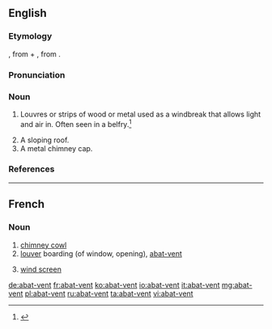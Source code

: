 ==English==

===Etymology===
{{borrowing|fr}}, from {{term|abattre||to throw down|lang=fr}} + {{term|vent||wind|lang=fr}}, from {{etyl|la|en}} {{term|ventus|lang=la}}.

===Pronunciation===
{{a|US}} {{IPA|/ɑ.ˌbɑ.ˈvɑ̃/}}

===Noun===
{{en-noun}}

# {{architecture}} Louvres or strips of wood or metal used as a windbreak that allows light and air in.  Often seen in a belfry.<ref>{{reference-book | last =| first = | authorlink =  | coauthors =  | editor =Gove, Philip Babcock    | others =  | title = Webster's Third International Dictionary of the English Language Unabridged | origdate =  | origyear = 1909 | origmonth =  | url =  | format =  | accessdate =  | accessyear =  | accessmonth =  | edition =  | date =  | year =1976  | month =  | publisher =G. & C. Merriam Co.  | location = Springfield, MA | language =  | id =  | doi = | isbn =0-87779-101-5 | lccn = | ol = | pages =2| chapter =  | chapterurl =  | quote =}}</ref>
# A sloping roof.
# A metal chimney cap.

===References===
<references/>

----

==French==

===Noun===
{{head|fr|noun|g=m|plural|abat-vents|head=[[abat]]-[[vent]]|sort=abat vent}}

# [[chimney cowl]]
# [[louver]] boarding (of window, opening), [[#English|abat-vent]]
# {{agriculture|lang=fr}} [[wind screen]]

[[de:abat-vent]]
[[fr:abat-vent]]
[[ko:abat-vent]]
[[io:abat-vent]]
[[it:abat-vent]]
[[mg:abat-vent]]
[[pl:abat-vent]]
[[ru:abat-vent]]
[[ta:abat-vent]]
[[vi:abat-vent]]
